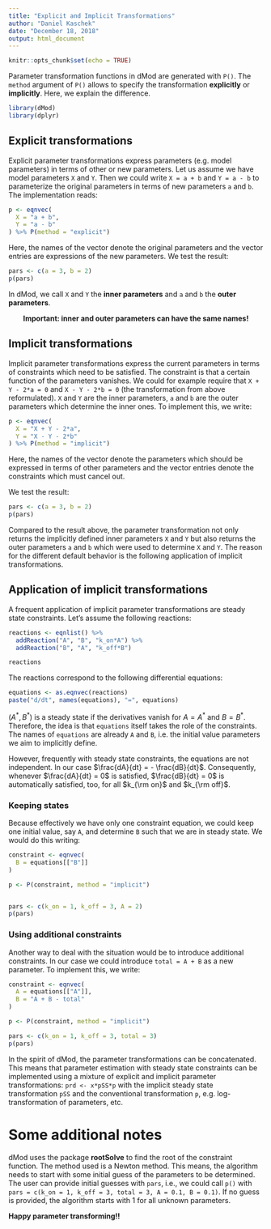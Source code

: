 ```yaml
---
title: "Explicit and Implicit Transformations"
author: "Daniel Kaschek"
date: "December 18, 2018"
output: html_document
---
```


```r
knitr::opts_chunk$set(echo = TRUE)
```


Parameter transformation functions in dMod are generated with `P()`. The `method` argument of `P()` allows to specify the transformation **explicitly** or **implicitly**. Here, we explain the difference.


```r

library(dMod)
library(dplyr)

```



## Explicit transformations

Explicit parameter transformations express parameters (e.g. model parameters) in terms of other or new parameters. Let us assume we have model parameters `X` and `Y`. Then we could write `X = a + b` and `Y = a - b` to parameterize the original parameters in terms of new parameters `a` and `b`. The implementation reads:

```r

p <- eqnvec(
  X = "a + b",
  Y = "a - b"
) %>% P(method = "explicit")

```

Here, the names of the vector denote the original parameters and the vector entries are expressions of the new parameters. We test the result:

```r

pars <- c(a = 3, b = 2)
p(pars)


```
In dMod, we call `X` and `Y` the **inner parameters** and `a` and `b` the **outer parameters**. 

<center>**Important: inner and outer parameters can have the same names!**</center>

## Implicit transformations

Implicit parameter transformations express the current parameters in terms of constraints which need to be satisfied. The constraint is that a certain function of the parameters vanishes. We could for example require that `X + Y - 2*a = 0` and `X - Y - 2*b = 0` (the transformation from above reformulated). `X` and `Y` are the inner parameters, `a` and `b` are the outer parameters which determine the inner ones. To implement this, we write:

```r
p <- eqnvec(
  X = "X + Y - 2*a",
  Y = "X - Y - 2*b"
) %>% P(method = "implicit")
```

Here, the names of the vector denote the parameters which should be expressed in terms of other parameters and the vector entries denote the constraints which must cancel out.

We test the result:

```r
pars <- c(a = 3, b = 2)
p(pars)

```
Compared to the result above, the parameter transformation not only returns the implicitly defined inner parameters `X` and `Y` but also returns the outer parameters `a` and `b` which were used to determine `X` and `Y`. The reason for the different default behavior is the following application of implicit transformations.

## Application of implicit transformations

A frequent application of implicit parameter transformations are steady state constraints. Let's assume the following reactions:

```r
reactions <- eqnlist() %>% 
  addReaction("A", "B", "k_on*A") %>% 
  addReaction("B", "A", "k_off*B")

reactions

```


The reactions correspond to the following differential equations:

```r
equations <- as.eqnvec(reactions)
paste("d/dt", names(equations), "=", equations)

```

$(A^*, B^*)$ is a steady state if the derivatives vanish for $A = A^*$ and $B = B^*$. Therefore, the idea is that `equations` itself takes the role of the constraints. The names of `equations` are already `A` and `B`, i.e. the initial value parameters we aim to implicitly define.

However, frequently with steady state constraints, the equations are not independent. In our case $\frac{dA}{dt} = - \frac{dB}{dt}$. Consequently, whenever $\frac{dA}{dt} = 0$ is satisfied, $\frac{dB}{dt} = 0$ is automatically satisfied, too, for all $k_{\rm on}$ and $k_{\rm off}$.

### Keeping states

Because effectively we have only one constraint equation, we could keep one initial value, say `A`, and determine `B` such that we are in steady state. We would do this writing:

```r

constraint <- eqnvec(
  B = equations[["B"]]
)

p <- P(constraint, method = "implicit")


pars <- c(k_on = 1, k_off = 3, A = 2)
p(pars)


```

### Using additional constraints

Another way to deal with the situation would be to introduce additional constraints. In our case we could introduce `total = A + B` as a new parameter. To implement this, we write:

```r

constraint <- eqnvec(
  A = equations[["A"]],
  B = "A + B - total"
)

p <- P(constraint, method = "implicit")

pars <- c(k_on = 1, k_off = 3, total = 3)
p(pars)


```

In the spirit of dMod, the parameter transformations can be concatenated. This means that parameter estimation with steady state constraints can be implemented using a mixture of explicit and implicit parameter transformations: `prd <- x*pSS*p` with the implicit steady state transformation `pSS` and the conventional transformation `p`, e.g. log-transformation of parameters, etc.

# Some additional notes

dMod uses the package **rootSolve** to find the root of the constraint function. The method used is a Newton method. This means, the algorithm needs to start with some initial guess of the parameters to be determined. The user can provide initial guesses with `pars`, i.e., we could call `p()` with `pars = c(k_on = 1, k_off = 3, total = 3, A = 0.1, B = 0.1)`. If no guess is provided, the algorithm starts with 1 for all unknown parameters.


**Happy parameter transforming!!**

